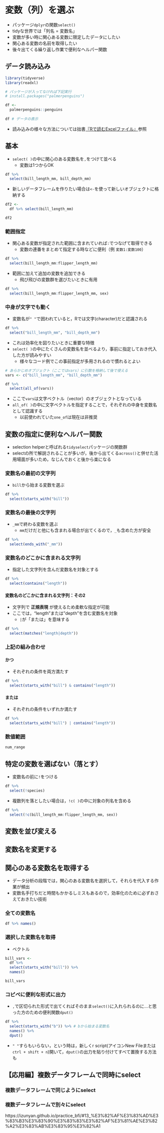 # 変数（列）を選ぶ {#select}

* パッケージ`dplyr`の関数`select()`
* tidyな世界では「列名 = 変数名」
* 変数が多い時に関心ある変数に限定したデータにしたい
* 関心ある変数の名前を取得したい
* 後々出てくる繰り返し作業で便利なヘルパー関数

## データ読み込み {#select-read}
```r
library(tidyverse)
library(readxl)

# パッケージが入ってなければ下記実行
# install.packages("palmerpenguins")

df <- 
  palmerpenguins::penguins
  
df # データの表示 
``` 

* 読み込みの様々な方法については拙書[『Rで読むExcelファイル』](https://izunyan.github.io/excel_r/)参照


## 基本 {#select-standard}

* `select( )`の中に関心のある変数名を`,`をつけて並べる
  + 変数は1つからOK

```r
df %>% 
  select(bill_length_mm, bill_depth_mm)

```

* 新しいデータフレームを作りたい場合は`<-`を使って新しいオブジェクトに格納する

```r
df2 <- 
  df %>% select(bill_length_mm)

df2
```


### 範囲指定 {#select-range}

* 関心ある変数が指定された範囲に含まれていれば`:`でつなげて取得できる
  + 変数の連番をまとめて指定する時などに便利（例 `変数1:変数100`）

```r
df %>% 
  select(bill_length_mm:flipper_length_mm)
```

* 範囲に加えて追加の変数を追加できる
  + 飛び飛びの変数群を選びたいときに有用

```r
df %>% 
  select(bill_length_mm:flipper_length_mm, sex)
```

### 中身が文字でも動く {#select_cha}

* 変数名が`" "`で囲われていると，Rでは文字(character)だと認識される

```r
df %>% 
  select("bill_length_mm", "bill_depth_mm")

```

* これは効率化を図りたいときに重要な特徴
* `select( )`の中にたくさんの変数名を並べるより，事前に指定しておき代入した方が読みやすい
  + 様々なコード例でこの事前指定が多用されるので慣れるとよい

```r
# あらかじめオブジェクト（ここではvars）に引数を格納して後で使える
vars <- c("bill_length_mm", "bill_depth_mm")

df %>% 
  select(all_of(vars))
```

* ここで`vars`は文字ベクトル（vector）のオブジェクトとなっている
* `all_of( )`の中に文字ベクトルを指定することで，それぞれの中身を変数名として認識する
  + 以前使われていた`one_of`は現在は非推奨

## 変数の指定に便利なヘルパー関数 {#select-helper}

* selection helperと呼ばれる`tidyselect`パッケージの関数群
* selectの所で解説されることが多いが，後から出てくる`across()`と併せた活用場面が多いため，なじんでおくと後から楽になる

### 変数名の最初の文字列 {#select_helper1}

* `bill`から始まる変数を選ぶ

```r
df %>%
  select(starts_with("bill"))
```

### 変数名の最後の文字列 {#select-helper2}

* `_mm`で終わる変数を選ぶ
  + `mm`だけだと他にも含まれる場合が出てくるので，`_`も含めた方が安全

```r
df %>%
  select(ends_with("_mm"))
```

### 変数名のどこかに含まれる文字列 {#select-helper3}

* 指定した文字列を含んだ変数名を対象とする

```r
df %>%
  select(contains("length"))
```

#### 変数名のどこかに含まれる文字列：その2 {#select-helper4}

* 文字列で __正規表現__ が使えるため柔軟な指定が可能
* ここでは，"length"または"depth"を含む変数名を対象
  + `|`が「または」を意味する

```r
df %>%
  select(matches("length|depth"))
```


### 上記の組み合わせ {#select-helper5}

#### かつ {#select-helper5-1}

* それぞれの条件を両方満たす

```r
df %>%
  select(starts_with("bill") & contains("length"))
```

#### または {#select-helper5-2}

* それぞれの条件をいずれか満たす

```r
df %>%
  select(starts_with("bill") | contains("length"))
```



### 数値範囲 {#select-helper6}
```r
num_range
```


## 特定の変数を選ばない（落とす） {#select-drop}

* 変数名の前に`!`をつける

```r
df %>% 
  select(!species)

```

* 複数列を落としたい場合は，`!c( )`の中に対象の列名を含める

```r
df %>% 
  select(!c(bill_length_mm:flipper_length_mm, sex))

```


## 変数を並び変える
## 変数名を変更する

## 関心のある変数名を取得する

* データ分析の段階では，関心のある変数名を選択して，それらを代入する作業が頻出
* 変数名手打ちだと時間もかかるしミスもあるので，効率化のために必ずおさえておきたい技術

### 全ての変数名
```r
df %>% names()
```

### 選択した変数名を取得

* ベクトル

```r
bill_vars <- 
  df %>% 
  select(starts_with("bill")) %>% 
  names()

bill_vars
```

### コピペに便利な形式に出力

* `,`で区切られた形式で出てくればそのまま`select()`に入れられるのに…と思った方のための便利関数`dput()`
```r
df %>% 
  select(starts_with("b")) %>% # bから始まる変数名
  names() %>% 
  dput()
```

* `" "`すらもいらない，という時は，新しくr script(アイコンNew Fileまたは`ctrl + shift + n`)開いて，`dput()`の出力を貼り付けてすべて置換する方法も


## 【応用編】複数データフレームで同時にselect

### 複数データフレームで同じようにselect

### 複数データフレームで別々にselect

https://izunyan.github.io/practice_bfi/#13_%E3%82%AF%E3%83%AD%E3%83%B3%E3%83%90%E3%83%83%E3%82%AF%E3%81%AE%E3%82%A2%E3%83%AB%E3%83%95%E3%82%A1